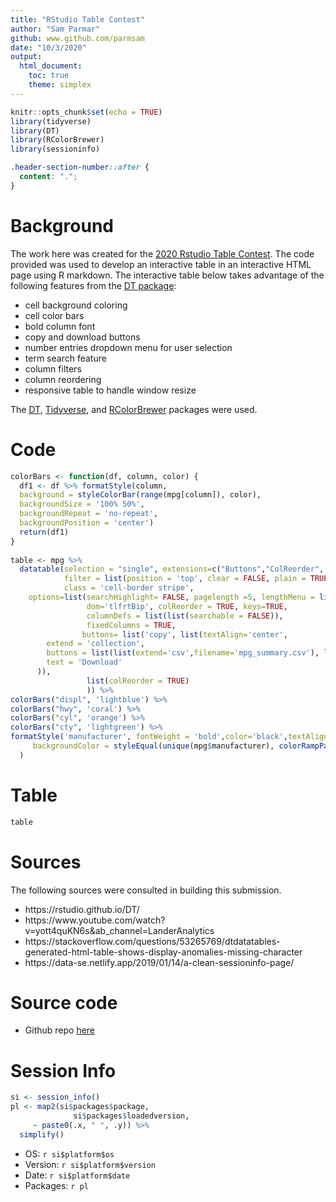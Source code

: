 ---
title: "RStudio Table Contest"
author: "Sam Parmar"
github: www.github.com/parmsam
date: "10/3/2020"
output: 
  html_document:
    toc: true
    theme: simplex
---

```{r setup, include=FALSE}
knitr::opts_chunk$set(echo = TRUE)
library(tidyverse)
library(DT)
library(RColorBrewer)
library(sessioninfo)
```

```{css, echo=FALSE}
.header-section-number::after {
  content: ".";
}
```
# Background
The work here was created for the [2020 Rstudio Table Contest](https://blog.rstudio.com/2020/09/15/announcing-the-2020-rstudio-table-contest/). The code provided was used to develop an interactive table in an interactive HTML page using R markdown. The interactive table below takes advantage of the following features from the [DT package](https://rstudio.github.io/DT/):

* cell background coloring 
* cell color bars
* bold column font
* copy and download buttons
* number entries dropdown menu for user selection
* term search feature
* column filters
* column reordering
* responsive table to handle window resize

The [DT](https://rstudio.github.io/DT/), [Tidyverse](https://www.tidyverse.org/), and [RColorBrewer](https://cran.r-project.org/web/packages/RColorBrewer/RColorBrewer.pdf) packages were used.

# Code
```{r cars}
colorBars <- function(df, column, color) {
  df1 <- df %>% formatStyle(column,
  background = styleColorBar(range(mpg[column]), color),
  backgroundSize = '100% 50%',
  backgroundRepeat = 'no-repeat',
  backgroundPosition = 'center')
  return(df1)
}
  
table <- mpg %>% 
  datatable(selection = "single", extensions=c("Buttons","ColReorder", "Responsive"), 
            filter = list(position = 'top', clear = FALSE, plain = TRUE), 
            class = 'cell-border stripe',
    options=list(searchHighlight= FALSE, pagelength =5, lengthMenu = list(c(10, 20, 50, -1),c("10","20","50","All")), hover=TRUE,
                 dom='tlfrtBip', colReorder = TRUE, keys=TRUE,
                 columnDefs = list(list(searchable = FALSE)),
                 fixedColumns = TRUE,
                buttons= list('copy', list(textAlign='center',
        extend = 'collection',
        buttons = list(list(extend='csv',filename='mpg_summary.csv'), list(extend='excel',filename='mpg_summary.xlsx')),
        text = 'Download'
      )),
                 list(colReorder = TRUE)
                 )) %>% 
colorBars("displ", 'lightblue') %>%
colorBars("hwy", 'coral') %>%
colorBars("cyl", 'orange') %>%
colorBars("cty", 'lightgreen') %>% 
formatStyle('manufacturer', fontWeight = 'bold',color='black',textAlign = 'center',
     backgroundColor = styleEqual(unique(mpg$manufacturer), colorRampPalette(c('#d75027','#f46d43','#fdae61','#fee08b','#ffffbf','#d9ef8b','#a6d96a','#66bd63','#1a9850','#006837' ))(n_distinct(mpg$manufacturer)))
  )
```

# Table
```{r echo=FALSE}
table
```

# Sources
The following sources were consulted in building this submission.

* https://rstudio.github.io/DT/
* https://www.youtube.com/watch?v=yott4quKN6s&ab_channel=LanderAnalytics
* https://stackoverflow.com/questions/53265769/dtdatatables-generated-html-table-shows-display-anomalies-missing-character
* https://data-se.netlify.app/2019/01/14/a-clean-sessioninfo-page/

# Source code
* Github repo [here](https://github.com/parmsam/rstudio-table-contest)

# Session Info
```{r echo=FALSE}
si <- session_info()
pl <- map2(si$packages$package, 
              si$packages$loadedversion,
     ~ paste0(.x, " ", .y)) %>% 
  simplify()

```
- OS: `r si$platform$os`
- Version: `r si$platform$version`
- Date: `r si$platform$date`
- Packages: `r pl`
